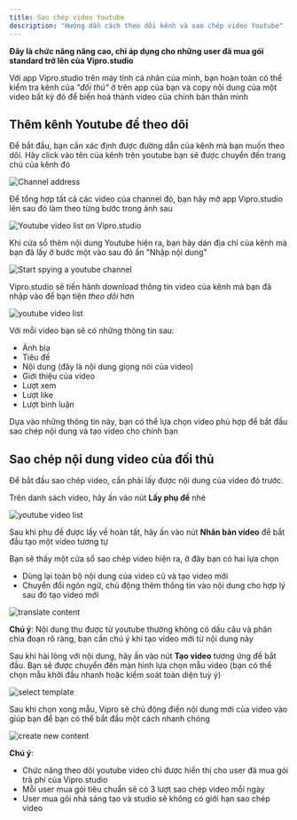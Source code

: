 ```yaml
---
title: Sao chép video Youtube
description: "Hướng dẫn cách theo dõi kênh và sao chép video Youtube"
---
```


**Đây là chức năng nâng cao, chỉ áp dụng cho những user đã mua gói standard trở lên của Vipro.studio**

Với app Vipro.studio trên máy tính cá nhân của mình, bạn hoàn toàn có thể kiểm tra kênh của _"đối thủ"_ ở trên app của bạn 
và copy nội dung của một video bất kỳ đó để biến hoá thành video của chính bản thân mình

## Thêm kênh Youtube để theo dõi

Để bắt đầu, bạn cần xác định được đường dẫn của kênh mà bạn muốn theo dõi. Hãy click vào tên của kênh trên youtube bạn sẽ được chuyển đến trang chủ của kênh đó

<img
  src='/vi/images/usage/spy-channels/spy-channels-1.jpeg'
  alt='Channel address'
  className='rounded-lg'
/>

Để tổng hợp tất cả các video của channel đó, bạn hãy mở app Vipro.studio lên sau đó làm theo từng bước trong ảnh sau

<img
  src='/vi/images/usage/spy-channels/spy-channels-2.jpeg'
  alt='Youtube video list on Vipro.studio'
  className='rounded-lg'
/>

Khi cửa sổ thêm nội dung Youtube hiện ra, bạn hãy dán địa chỉ của kênh mà bạn đã lấy ở bước một vào sau đó ấn "Nhập nội dung"

<img
  src='/vi/images/usage/spy-channels/spy-channels-3.jpeg'
  alt='Start spying a youtube channel'
  className='rounded-lg'
/>

Vipro.studio sẽ tiến hành download thông tin video của kênh mà bạn đã nhập vào để bạn tiện _theo dõi_ hơn

<img
  src='/vi/images/usage/spy-channels/spy-channels-4.jpeg'
  alt='youtube video list'
  className='rounded-lg'
/>

Với mỗi video bạn sẽ có những thông tin sau:
* Ảnh bìa
* Tiêu đề
* Nội dung (đây là nội dung giọng nói của video)
* Giới thiệu của video
* Lượt xem
* Lượt like
* Lượt bình luận

Dựa vào những thông tin này, bạn có thể lựa chọn video phù hợp để bắt đầu sao chép nội dung và tạo video cho chính bạn

## Sao chép nội dung video của đối thủ

Để bắt đầu sao chép video, cần phải lấy được nội dung của video đó trước. 

Trên danh sách video, hãy ấn vào nút **Lấy phụ đề** nhé

<img
  src='/vi/images/usage/spy-channels/spy-channels-5.jpeg'
  alt='youtube video list'
  className='rounded-lg'
/>

Sau khi phụ đề được lấy về hoàn tất, hãy ấn vào nút **Nhân bản video** để bắt đầu tạo một video tương tự

Bạn sẽ thấy một cửa sổ sao chép video hiện ra, ở đây bạn có hai lựa chọn

* Dùng lại toàn bộ nội dung của video cũ và tạo video mới
* Chuyển đổi ngôn ngữ, chủ động thêm thông tin vào nội dung cho hợp lý sau đó tạo video mới

<img
  src='/vi/images/usage/spy-channels/spy-channels-6.jpeg'
  alt='translate content'
  className='rounded-lg'
/>

**Chú ý**: Nội dung thu được từ youtube thường không có dấu câu và phân chia đoạn rõ ràng, bạn cần chú ý khi tạo video mới từ nội dung này

Sau khi hài lòng với nội dung, hãy ấn vào nút **Tạo video** tương ứng để bắt đầu. Bạn sẽ được chuyển đến màn hình lựa chọn mẫu video (bạn có thể chọn mẫu khởi đầu nhanh hoặc kiểm soát toàn diện tuỳ ý)

<img
  src='/vi/images/usage/spy-channels/spy-channels-7.jpeg'
  alt='select template'
  className='rounded-lg'
/>

Sau khi chọn xong mẫu, Vipro sẽ chủ động điền nội dung mới của video vào giúp bạn để bạn có thể bắt đầu một cách nhanh chóng

<img
  src='/vi/images/usage/spy-channels/spy-channels-8.jpeg'
  alt='create new content'
  className='rounded-lg'
/>

**Chú ý**: 
* Chức năng theo dõi youtube video chỉ được hiển thị cho user đã mua gói trả phí của Vipro.studio
* Mỗi user mua gói tiêu chuẩn sẽ có 3 lượt sao chép video mỗi ngày
* User mua gói nhà sáng tạo và studio sẽ không có giới hạn sao chép video
